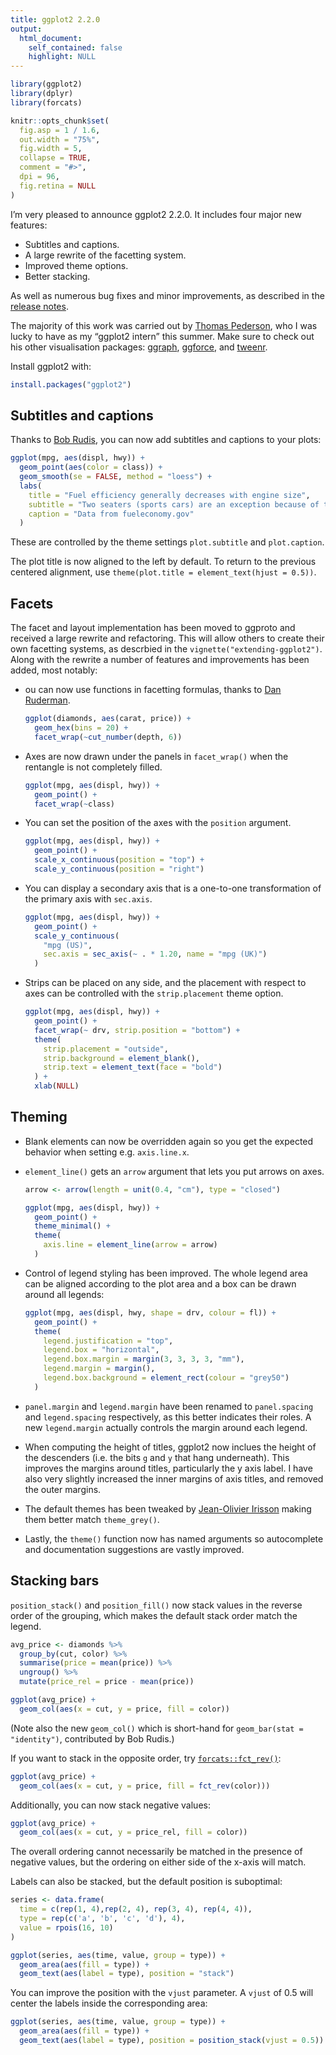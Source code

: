 ```yaml
---
title: ggplot2 2.2.0
output:
  html_document:
    self_contained: false
    highlight: NULL
---
```


```r
library(ggplot2)
library(dplyr)
library(forcats)

knitr::opts_chunk$set(
  fig.asp = 1 / 1.6,
  out.width = "75%",
  fig.width = 5,
  collapse = TRUE,
  comment = "#>",
  dpi = 96,
  fig.retina = NULL
)
```

I'm very pleased to announce ggplot2 2.2.0. It includes four major new features:

* Subtitles and captions.
* A large rewrite of the facetting system.
* Improved theme options.
* Better stacking.

As well as numerous bug fixes and minor improvements, as described in the [release notes](http://github.com/hadley/ggplot2/releases/tag/v2.2.0).

The majority of this work was carried out by [Thomas Pederson](https://github.com/thomasp85), who I was lucky to have as my "ggplot2 intern" this summer. Make sure to check out his other visualisation packages: [ggraph](https://github.com/thomasp85/ggraph), [ggforce](https://github.com/thomasp85/ggforce), and [tweenr](https://github.com/thomasp85/tweenr).

Install ggplot2 with: 

```r
install.packages("ggplot2")
```

## Subtitles and captions

Thanks to [Bob Rudis](https://rud.is), you can now add subtitles and captions to your plots:

```r
ggplot(mpg, aes(displ, hwy)) +
  geom_point(aes(color = class)) +
  geom_smooth(se = FALSE, method = "loess") +
  labs(
    title = "Fuel efficiency generally decreases with engine size",
    subtitle = "Two seaters (sports cars) are an exception because of their light weight",
    caption = "Data from fueleconomy.gov"
  )
```

These are controlled by the theme settings `plot.subtitle` and `plot.caption`.

The plot title is now aligned to the left by default. To return to the previous centered alignment, use `theme(plot.title = element_text(hjust = 0.5))`.

## Facets

The facet and layout implementation has been moved to ggproto and received a large rewrite and refactoring. This will allow others to create their own facetting systems, as descrbied in the `vignette("extending-ggplot2")`. Along with the rewrite a number of features and improvements has been added, most notably:

*   ou can now use functions in facetting formulas, thanks to 
    [Dan Ruderman](https://github.com/DanRuderman).
  
    ```r
    ggplot(diamonds, aes(carat, price)) + 
      geom_hex(bins = 20) + 
      facet_wrap(~cut_number(depth, 6))
    ```

*   Axes are now drawn under the panels in `facet_wrap()` when the 
    rentangle is not completely filled.
    
    ```r
    ggplot(mpg, aes(displ, hwy)) + 
      geom_point() + 
      facet_wrap(~class)
    ```

* You can set the position of the axes with the `position` argument.
  
    ```r
    ggplot(mpg, aes(displ, hwy)) + 
      geom_point() + 
      scale_x_continuous(position = "top") + 
      scale_y_continuous(position = "right")
    ```

* You can display a secondary axis that is a one-to-one transformation of
  the primary axis with `sec.axis`.
  
    ```r
    ggplot(mpg, aes(displ, hwy)) + 
      geom_point() + 
      scale_y_continuous(
        "mpg (US)", 
        sec.axis = sec_axis(~ . * 1.20, name = "mpg (UK)")
      )
    ```

* Strips can be placed on any side, and the placement with respect to axes
  can be controlled with the `strip.placement` theme option.
  
    ```r
    ggplot(mpg, aes(displ, hwy)) + 
      geom_point() + 
      facet_wrap(~ drv, strip.position = "bottom") + 
      theme(
        strip.placement = "outside",
        strip.background = element_blank(),
        strip.text = element_text(face = "bold")
      ) +
      xlab(NULL)
    ```

## Theming

*   Blank elements can now be overridden again so you get the expected 
    behavior when setting e.g. `axis.line.x`. 
    
*   `element_line()` gets an `arrow` argument that lets you put arrows on axes.
    
    ```r
    arrow <- arrow(length = unit(0.4, "cm"), type = "closed")
    
    ggplot(mpg, aes(displ, hwy)) + 
      geom_point() + 
      theme_minimal() + 
      theme(
        axis.line = element_line(arrow = arrow)
      )
    ```

*   Control of legend styling has been improved. The whole legend area can be 
    aligned according to the plot area and a box can be drawn around all legends:
    
    ```r
    ggplot(mpg, aes(displ, hwy, shape = drv, colour = fl)) + 
      geom_point() + 
      theme(
        legend.justification = "top", 
        legend.box = "horizontal",
        legend.box.margin = margin(3, 3, 3, 3, "mm"), 
        legend.margin = margin(),
        legend.box.background = element_rect(colour = "grey50")
      )
    ```

*   `panel.margin` and `legend.margin` have been renamed to `panel.spacing` 
    and `legend.spacing` respectively, as this better indicates their roles.
    A new `legend.margin` actually controls the margin around each legend.

*   When computing the height of titles, ggplot2 now inclues the height of the
    descenders (i.e. the bits `g` and `y` that hang underneath). This improves
    the margins around titles, particularly the y axis label. I have also very
    slightly increased the inner margins of axis titles, and removed the outer
    margins. 

*   The default themes has been tweaked by 
    [Jean-Olivier Irisson](http://www.obs-vlfr.fr/~irisson/) making them better
    match `theme_grey()`.

*   Lastly, the `theme()` function now has named arguments so autocomplete
    and documentation suggestions are vastly improved.

## Stacking bars
  
`position_stack()` and `position_fill()` now stack values in the reverse 
order of the grouping, which makes the default stack order match the legend.

```r
avg_price <- diamonds %>% 
  group_by(cut, color) %>% 
  summarise(price = mean(price)) %>% 
  ungroup() %>% 
  mutate(price_rel = price - mean(price))

ggplot(avg_price) + 
  geom_col(aes(x = cut, y = price, fill = color))
```

(Note also the new `geom_col()` which is short-hand for 
`geom_bar(stat = "identity")`, contributed by Bob Rudis.)

If you want to stack in the opposite order, try
[`forcats::fct_rev()`](http://forcats.tidyverse.org/reference/fct_rev.html):

```r
ggplot(avg_price) + 
  geom_col(aes(x = cut, y = price, fill = fct_rev(color)))
```

Additionally, you can now stack negative values:

```r
ggplot(avg_price) + 
  geom_col(aes(x = cut, y = price_rel, fill = color))
```

The overall ordering cannot necessarily be matched in the presence of 
negative values, but the ordering on either side of the x-axis will match. 

Labels can also be stacked, but the default position is suboptimal:

```r
series <- data.frame(
  time = c(rep(1, 4),rep(2, 4), rep(3, 4), rep(4, 4)),
  type = rep(c('a', 'b', 'c', 'd'), 4),
  value = rpois(16, 10)
)

ggplot(series, aes(time, value, group = type)) +
  geom_area(aes(fill = type)) +
  geom_text(aes(label = type), position = "stack")
```

You can improve the position with the `vjust` parameter. A `vjust` of 0.5 will center the labels inside the corresponding area:

```r
ggplot(series, aes(time, value, group = type)) +
  geom_area(aes(fill = type)) +
  geom_text(aes(label = type), position = position_stack(vjust = 0.5))
```

